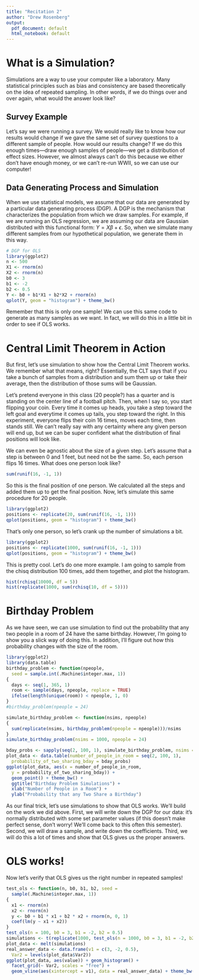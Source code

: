 ```yaml
---
title: "Recitation 2"
author: "Drew Rosenberg"
output:
  pdf_document: default
  html_notebook: default
---
```

# What is a Simulation?
Simulations are a way to use your computer like a laboratory. Many statistical principles such as bias and consistency are based theoretically on the idea of repeated sampling. In other words, if we do things over and over again, what would the answer look like? 

## Survey Example
Let's say we were running a survey. We would really like to know how our results would change if we gave the same set of survey questions to a different sample of people. How would our results change? If we do this enough times---draw enough samples of people---we get a distribution of effect sizes. However, we almost always can't do this because we either don't have enough money, or we can't re-run WWII, so we can use our computer!

## Data Generating Process and Simulation
When we use statistical models, we assume that our data are generated by a particular data generating process (DGP). A DGP is the mechanism that characterizes the population from which we draw samples. For example, if we are running an OLS regression, we are assuming our data are Gaussian distributed with this functional form: $Y = X\beta + \epsilon$. So, when we simulate many different samples from our hypothetical population, we generate them in this way. 

```r
# DGP for OLS
library(ggplot2)
n <- 500
X1 <- rnorm(n)
X2 <- rnorm(n)
b0 <- 3
b1 <- -2
b2 <- 0.5
Y <- b0 + b1*X1 + b2*X2 + rnorm(n)
qplot(Y, geom = "histogram") + theme_bw()

```

Remember that this is only one sample! We can use this same code to generate as many samples as we want. In fact, we will do this in a little bit in order to see if OLS works.

# Central Limit Theorem in Action
But first, let's use simulation to show how the Central Limit Theorem works. We remember what that means, right? Essentially, the CLT says that if you take a bunch of samples from a distribution and sum them up or take their average, then the distribution of those sums will be Gaussian.

Let's pretend everyone in this class (20 people?) has a quarter and is standing on the center line of a football pitch. Then, when I say so, you start flipping your coin. Every time it comes up heads, you take a step toward the left goal and everytime it comes up tails, you step toward the right. In this experiment, everyone flips their coin 16 times, moves each time, then stands still. We can't really say with any certainty where any given person will end up, but we can be super confident what the distribution of final positions will look like.

We can even be agnostic about the size of a given step. Let's assume that a step is between 0 and 1 feet, but need not be the same. So, each person flips 16 times. What does one person look like? 

```r
sum(runif(16, -1, 1))
```
So this is the final position of one person. We calculated all the steps and added them up to get the final position. Now, let's simulate this same procedure for 20 people.

```r
library(ggplot2)
positions <- replicate(20, sum(runif(16, -1, 1)))
qplot(positions, geom = "histogram") + theme_bw()
```

That's only one person, so let's crank up the number of simulations a bit.

```r
library(ggplot2)
positions <- replicate(1000, sum(runif(16, -1, 1)))
qplot(positions, geom = "histogram") + theme_bw()
```

This is pretty cool. Let's do one more example. I am going to sample from the chisq distribution 100 times, add them together, and plot the histogram.

```r
hist(rchisq(10000, df = 5))
hist(replicate(1000, sum(rchisq(10, df = 5))))
```


# Birthday Problem
As we have seen, we can use simulation to find out the probability that any two people in a room of 24 have the same birthday. However, I'm going to show you a slick way of doing this. In addition, I'll figure out how this probability changes with the size of the room.
```r
library(ggplot2)
library(data.table)
birthday_problem <- function(npeople,  
  seed = sample.int(.Machine$integer.max, 1))
{
  days <- seq(1, 365, 1)
  room <- sample(days, npeople, replace = TRUE)
  ifelse(length(unique(room)) < npeople, 1, 0)
}
#birthday_problem(npeople = 24)

simulate_birthday_problem <- function(nsims, npeople)
{
  sum(replicate(nsims, birthday_problem(npeople = npeople)))/nsims
}
simulate_birthday_problem(nsims = 1000, npeople = 24)
```


```r
bday_probs <- sapply(seq(2, 100, 1), simulate_birthday_problem, nsims = 1000)
plot_data <- data.table(number_of_people_in_room = seq(2, 100, 1),
  probability_of_two_sharing_bday = bday_probs)
ggplot(plot_data, aes(x = number_of_people_in_room, 
  y = probability_of_two_sharing_bday)) +
  geom_point() + theme_bw() +
  ggtitle("Birthday Problem Simulations") +
  xlab("Number of People in a Room") +
  ylab("Probability that any Two Share a Birthday")
```


As our final trick, let's use simulations to show that OLS works. We'll build on the work we did above. First, we will write down the DGP for our data: it's normally distributed with some set parameter values (if this doesn't make perfect sense, don't worry! We'll come back to this often this semester). Second, we will draw a sample, and write down the coefficients. Third, we will do this a lot of times and show that OLS gives us the proper answers.

# OLS works!
Now let's verify that OLS gives us the right number in repeated samples!
```r
test_ols <- function(n, b0, b1, b2, seed = 
  sample(.Machine$integer.max, 1))
{
  x1 <- rnorm(n)
  x2 <- rnorm(n)
  y <- b0 + b1 * x1 + b2 * x2 + rnorm(n, 0, 1)
  coef(lm(y ~ x1 + x2))
}
test_ols(n = 100, b0 = 3, b1 = -2, b2 = 0.5)
simulations <- t(replicate(1000, test_ols(n = 1000, b0 = 3, b1 = -2, b2 = 0.5)))
plot_data <- melt(simulations)
real_answer_data <- data.frame(v1 = c(3, -2, 0.5), 
  Var2 = levels(plot_data$Var2))
ggplot(plot_data, aes(value)) + geom_histogram() + 
  facet_grid(~ Var2, scales = "free") +
  geom_vline(aes(xintercept = v1), data = real_answer_data) + theme_bw()

```
